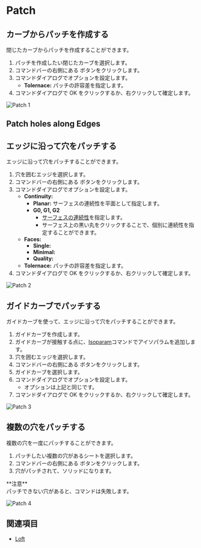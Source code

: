
# Patch

<Reference shortcut="" command="Patch" button="Right of Command Bar" />

## カーブからパッチを作成する

閉じたカーブからパッチを作成することができます。

1. パッチを作成したい閉じたカーブを選択します。
2. コマンドバーの右側にある <ButtonIcon type="button-patch" /> ボタンをクリックします。
3. コマンドダイアログでオプションを設定します。
    - **Tolernace:** パッチの許容差を指定します。
4. コマンドダイアログで OK をクリックするか、右クリックして確定します。

![Patch 1](/img/patch-1.gif)

## Patch holes along Edges
## エッジに沿って穴をパッチする

エッジに沿って穴をパッチすることができます。

1. 穴を囲むエッジを選択します。
2. コマンドバーの右側にある <ButtonIcon type="button-patch" /> ボタンをクリックします。
3. コマンドダイアログでオプションを設定します。
    - **Continuity:**
        - **Planar:** サーフェスの連続性を平面として指定します。
        - **G0, G1, G2**
            - [サーフェスの連続性](../cad-essentials/continuity-curve-and-surface)を指定します。
            - サーフェス上の黒い丸をクリックすることで、個別に連続性を指定することができます。
    - **Faces:**
        - **Single:**
        - **Minimal:**
        - **Quality:**
    - **Tolernace:** パッチの許容差を指定します。
4. コマンドダイアログで OK をクリックするか、右クリックして確定します。

![Patch 2](/img/patch-2.gif)

## ガイドカーブでパッチする

ガイドカーブを使って、エッジに沿って穴をパッチすることができます。

1. ガイドカーブを作成します。
2. ガイドカーブが接触する点に、[Isoparam](./isoparam)コマンドでアイソパラムを追加します。
3. 穴を囲むエッジを選択します。
4. コマンドバーの右側にある <ButtonIcon type="button-patch" /> ボタンをクリックします。
5. ガイドカーブを選択します。
6. コマンドダイアログでオプションを設定します。
    - オプションは上記と同じです。
7. コマンドダイアログで OK をクリックするか、右クリックして確定します。

![Patch 3](/img/patch-3.gif)

## 複数の穴をパッチする

複数の穴を一度にパッチすることができます。

1. パッチしたい複数の穴があるシートを選択します。
2. コマンドバーの右側にある <ButtonIcon type="button-patch" /> ボタンをクリックします。
3. 穴がパッチされて、ソリッドになります。

<Callout emoji="❗">
**注意**<br />
パッチできない穴があると、コマンドは失敗します。
</Callout>

![Patch 4](/img/patch-4.gif)

## 関連項目
- [Loft](./loft)